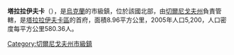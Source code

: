 {{Unreferenced|time=2015-09-16T02:14:18+00:00}}
{{Coord|50|50|14|N|33|8|27|E|display=title}}

'''塔拉拉伊夫卡'''（{{lang-uk|Талалаївка}}），是[[烏克蘭|烏克蘭]]的市級鎮，位於該國北部，由[[切爾尼戈夫州|切爾尼戈夫州]]負責管轄，是[[塔拉拉伊夫卡區|塔拉拉伊夫卡區]]的首府，面積8.96平方公里，2005年人口5,200，人口密度每平方公里580.36人。

{{DEFAULTSORT:Талалаївка}}
[[Category:切爾尼戈夫州市級鎮|Category:切爾尼戈夫州市級鎮]]


{{Chernihiv-geo-stub}}